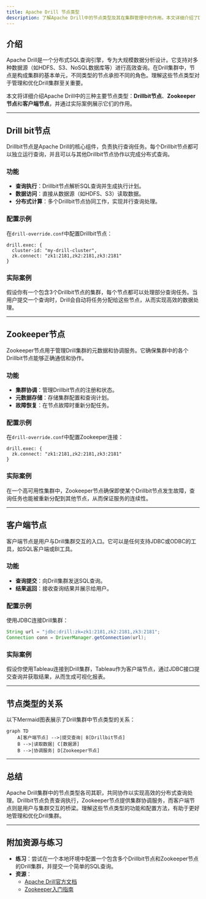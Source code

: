 ```yaml
---
title: Apache Drill 节点类型
description: 了解Apache Drill中的节点类型及其在集群管理中的作用。本文详细介绍了Drillbit节点、Zookeeper节点和客户端节点的功能与配置。
---
```


## 介绍

Apache Drill是一个分布式SQL查询引擎，专为大规模数据分析设计。它支持对多种数据源（如HDFS、S3、NoSQL数据库等）进行高效查询。在Drill集群中，节点是构成集群的基本单元，不同类型的节点承担不同的角色。理解这些节点类型对于管理和优化Drill集群至关重要。

本文将详细介绍Apache Drill中的三种主要节点类型：**Drillbit节点**、**Zookeeper节点**和**客户端节点**，并通过实际案例展示它们的作用。

---

## Drill bit节点

Drillbit节点是Apache Drill的核心组件，负责执行查询任务。每个Drillbit节点都可以独立运行查询，并且可以与其他Drillbit节点协作以完成分布式查询。

### 功能
- **查询执行**：Drillbit节点解析SQL查询并生成执行计划。
- **数据访问**：直接从数据源（如HDFS、S3）读取数据。
- **分布式计算**：多个Drillbit节点协同工作，实现并行查询处理。

### 配置示例
在`drill-override.conf`中配置Drillbit节点：

```plaintext
drill.exec: {
  cluster-id: "my-drill-cluster",
  zk.connect: "zk1:2181,zk2:2181,zk3:2181"
}
```

### 实际案例
假设你有一个包含3个Drillbit节点的集群，每个节点都可以处理部分查询任务。当用户提交一个查询时，Drill会自动将任务分配给这些节点，从而实现高效的数据处理。

---

## Zookeeper节点

Zookeeper节点用于管理Drill集群的元数据和协调服务。它确保集群中的各个Drillbit节点能够正确通信和协作。

### 功能
- **集群协调**：管理Drillbit节点的注册和状态。
- **元数据存储**：存储集群配置和查询计划。
- **故障恢复**：在节点故障时重新分配任务。

### 配置示例
在`drill-override.conf`中配置Zookeeper连接：

```plaintext
drill.exec: {
  zk.connect: "zk1:2181,zk2:2181,zk3:2181"
}
```

### 实际案例
在一个高可用性集群中，Zookeeper节点确保即使某个Drillbit节点发生故障，查询任务也能被重新分配到其他节点，从而保证服务的连续性。

---

## 客户端节点

客户端节点是用户与Drill集群交互的入口。它可以是任何支持JDBC或ODBC的工具，如SQL客户端或BI工具。

### 功能
- **查询提交**：向Drill集群发送SQL查询。
- **结果返回**：接收查询结果并展示给用户。

### 配置示例
使用JDBC连接Drill集群：

```java
String url = "jdbc:drill:zk=zk1:2181,zk2:2181,zk3:2181";
Connection conn = DriverManager.getConnection(url);
```

### 实际案例
假设你使用Tableau连接到Drill集群，Tableau作为客户端节点，通过JDBC接口提交查询并获取结果，从而生成可视化报表。

---

## 节点类型的关系

以下Mermaid图表展示了Drill集群中节点类型的关系：

```mermaid
graph TD
    A[客户端节点] -->|提交查询| B[Drillbit节点]
    B -->|读取数据| C[数据源]
    B -->|协调服务| D[Zookeeper节点]
```

---

## 总结

Apache Drill集群中的节点类型各司其职，共同协作以实现高效的分布式查询处理。Drillbit节点负责查询执行，Zookeeper节点提供集群协调服务，而客户端节点则是用户与集群交互的桥梁。理解这些节点类型的功能和配置方法，有助于更好地管理和优化Drill集群。

---

## 附加资源与练习

- **练习**：尝试在一个本地环境中配置一个包含多个Drillbit节点和Zookeeper节点的Drill集群，并提交一个简单的SQL查询。
- **资源**：
  - [Apache Drill官方文档](https://drill.apache.org/docs/)
  - [Zookeeper入门指南](https://zookeeper.apache.org/doc/current/zookeeperStarted.html)
